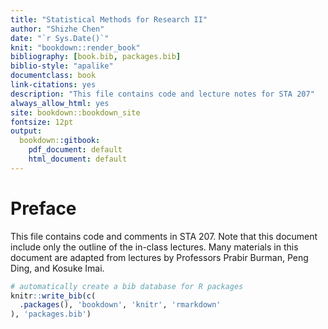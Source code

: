 ```yaml
---
title: "Statistical Methods for Research II"
author: "Shizhe Chen"
date: "`r Sys.Date()`"
knit: "bookdown::render_book"
bibliography: [book.bib, packages.bib]
biblio-style: "apalike"
documentclass: book
link-citations: yes
description: "This file contains code and lecture notes for STA 207"
always_allow_html: yes
site: bookdown::bookdown_site
fontsize: 12pt
output: 
  bookdown::gitbook:
    pdf_document: default
    html_document: default
---
```


# Preface {-#pre}

This file contains code and comments in STA 207. Note that this document include only the outline of the in-class lectures. Many materials in this document are adapted from lectures by Professors Prabir Burman, Peng Ding,  and Kosuke Imai.

```r
# automatically create a bib database for R packages
knitr::write_bib(c(
  .packages(), 'bookdown', 'knitr', 'rmarkdown'
), 'packages.bib')
```

